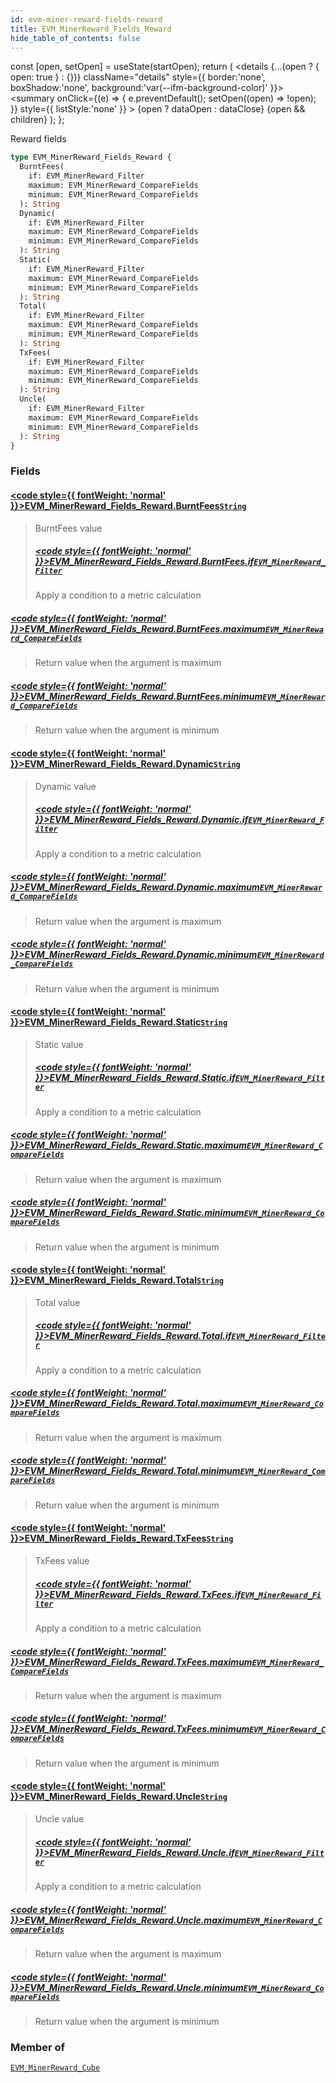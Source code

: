 ```yaml
---
id: evm-miner-reward-fields-reward
title: EVM_MinerReward_Fields_Reward
hide_table_of_contents: false
---
```







  const [open, setOpen] = useState(startOpen);
  return (
    <details {...(open ? { open: true } : {})} className="details" style={{ border:'none', boxShadow:'none', background:'var(--ifm-background-color)' }}>
      <summary
        onClick={(e) => {
          e.preventDefault();
          setOpen((open) => !open);
        }}
        style={{ listStyle:'none' }}
      >
      {open ? dataOpen : dataClose}
      </summary>
      {open && children}
    </details>
  );
};




Reward fields


```graphql
type EVM_MinerReward_Fields_Reward {
  BurntFees(
    if: EVM_MinerReward_Filter
    maximum: EVM_MinerReward_CompareFields
    minimum: EVM_MinerReward_CompareFields
  ): String
  Dynamic(
    if: EVM_MinerReward_Filter
    maximum: EVM_MinerReward_CompareFields
    minimum: EVM_MinerReward_CompareFields
  ): String
  Static(
    if: EVM_MinerReward_Filter
    maximum: EVM_MinerReward_CompareFields
    minimum: EVM_MinerReward_CompareFields
  ): String
  Total(
    if: EVM_MinerReward_Filter
    maximum: EVM_MinerReward_CompareFields
    minimum: EVM_MinerReward_CompareFields
  ): String
  TxFees(
    if: EVM_MinerReward_Filter
    maximum: EVM_MinerReward_CompareFields
    minimum: EVM_MinerReward_CompareFields
  ): String
  Uncle(
    if: EVM_MinerReward_Filter
    maximum: EVM_MinerReward_CompareFields
    minimum: EVM_MinerReward_CompareFields
  ): String
}
```




### Fields

#### [<code style={{ fontWeight: 'normal' }}>EVM_MinerReward_Fields_Reward.<b>BurntFees</b></code>](#)<Bullet />[`String`](/docs/graphql-reference/scalars/string) <Badge class="secondary" text="scalar"/>
> BurntFees value
> ##### [<code style={{ fontWeight: 'normal' }}>EVM_MinerReward_Fields_Reward.BurntFees.<b>if</b></code>](#)<Bullet />[`EVM_MinerReward_Filter`](/docs/graphql-reference/inputs/evm-miner-reward-filter) <Badge class="secondary" text="input"/>
> Apply a condition to a metric calculation
> 

##### [<code style={{ fontWeight: 'normal' }}>EVM_MinerReward_Fields_Reward.BurntFees.<b>maximum</b></code>](#)<Bullet />[`EVM_MinerReward_CompareFields`](/docs/graphql-reference/enums/evm-miner-reward-compare-fields) <Badge class="secondary" text="enum"/>
> Return value when the argument is maximum
> 

##### [<code style={{ fontWeight: 'normal' }}>EVM_MinerReward_Fields_Reward.BurntFees.<b>minimum</b></code>](#)<Bullet />[`EVM_MinerReward_CompareFields`](/docs/graphql-reference/enums/evm-miner-reward-compare-fields) <Badge class="secondary" text="enum"/>
> Return value when the argument is minimum
> 

#### [<code style={{ fontWeight: 'normal' }}>EVM_MinerReward_Fields_Reward.<b>Dynamic</b></code>](#)<Bullet />[`String`](/docs/graphql-reference/scalars/string) <Badge class="secondary" text="scalar"/>
> Dynamic value
> ##### [<code style={{ fontWeight: 'normal' }}>EVM_MinerReward_Fields_Reward.Dynamic.<b>if</b></code>](#)<Bullet />[`EVM_MinerReward_Filter`](/docs/graphql-reference/inputs/evm-miner-reward-filter) <Badge class="secondary" text="input"/>
> Apply a condition to a metric calculation
> 

##### [<code style={{ fontWeight: 'normal' }}>EVM_MinerReward_Fields_Reward.Dynamic.<b>maximum</b></code>](#)<Bullet />[`EVM_MinerReward_CompareFields`](/docs/graphql-reference/enums/evm-miner-reward-compare-fields) <Badge class="secondary" text="enum"/>
> Return value when the argument is maximum
> 

##### [<code style={{ fontWeight: 'normal' }}>EVM_MinerReward_Fields_Reward.Dynamic.<b>minimum</b></code>](#)<Bullet />[`EVM_MinerReward_CompareFields`](/docs/graphql-reference/enums/evm-miner-reward-compare-fields) <Badge class="secondary" text="enum"/>
> Return value when the argument is minimum
> 

#### [<code style={{ fontWeight: 'normal' }}>EVM_MinerReward_Fields_Reward.<b>Static</b></code>](#)<Bullet />[`String`](/docs/graphql-reference/scalars/string) <Badge class="secondary" text="scalar"/>
> Static value
> ##### [<code style={{ fontWeight: 'normal' }}>EVM_MinerReward_Fields_Reward.Static.<b>if</b></code>](#)<Bullet />[`EVM_MinerReward_Filter`](/docs/graphql-reference/inputs/evm-miner-reward-filter) <Badge class="secondary" text="input"/>
> Apply a condition to a metric calculation
> 

##### [<code style={{ fontWeight: 'normal' }}>EVM_MinerReward_Fields_Reward.Static.<b>maximum</b></code>](#)<Bullet />[`EVM_MinerReward_CompareFields`](/docs/graphql-reference/enums/evm-miner-reward-compare-fields) <Badge class="secondary" text="enum"/>
> Return value when the argument is maximum
> 

##### [<code style={{ fontWeight: 'normal' }}>EVM_MinerReward_Fields_Reward.Static.<b>minimum</b></code>](#)<Bullet />[`EVM_MinerReward_CompareFields`](/docs/graphql-reference/enums/evm-miner-reward-compare-fields) <Badge class="secondary" text="enum"/>
> Return value when the argument is minimum
> 

#### [<code style={{ fontWeight: 'normal' }}>EVM_MinerReward_Fields_Reward.<b>Total</b></code>](#)<Bullet />[`String`](/docs/graphql-reference/scalars/string) <Badge class="secondary" text="scalar"/>
> Total value
> ##### [<code style={{ fontWeight: 'normal' }}>EVM_MinerReward_Fields_Reward.Total.<b>if</b></code>](#)<Bullet />[`EVM_MinerReward_Filter`](/docs/graphql-reference/inputs/evm-miner-reward-filter) <Badge class="secondary" text="input"/>
> Apply a condition to a metric calculation
> 

##### [<code style={{ fontWeight: 'normal' }}>EVM_MinerReward_Fields_Reward.Total.<b>maximum</b></code>](#)<Bullet />[`EVM_MinerReward_CompareFields`](/docs/graphql-reference/enums/evm-miner-reward-compare-fields) <Badge class="secondary" text="enum"/>
> Return value when the argument is maximum
> 

##### [<code style={{ fontWeight: 'normal' }}>EVM_MinerReward_Fields_Reward.Total.<b>minimum</b></code>](#)<Bullet />[`EVM_MinerReward_CompareFields`](/docs/graphql-reference/enums/evm-miner-reward-compare-fields) <Badge class="secondary" text="enum"/>
> Return value when the argument is minimum
> 

#### [<code style={{ fontWeight: 'normal' }}>EVM_MinerReward_Fields_Reward.<b>TxFees</b></code>](#)<Bullet />[`String`](/docs/graphql-reference/scalars/string) <Badge class="secondary" text="scalar"/>
> TxFees value
> ##### [<code style={{ fontWeight: 'normal' }}>EVM_MinerReward_Fields_Reward.TxFees.<b>if</b></code>](#)<Bullet />[`EVM_MinerReward_Filter`](/docs/graphql-reference/inputs/evm-miner-reward-filter) <Badge class="secondary" text="input"/>
> Apply a condition to a metric calculation
> 

##### [<code style={{ fontWeight: 'normal' }}>EVM_MinerReward_Fields_Reward.TxFees.<b>maximum</b></code>](#)<Bullet />[`EVM_MinerReward_CompareFields`](/docs/graphql-reference/enums/evm-miner-reward-compare-fields) <Badge class="secondary" text="enum"/>
> Return value when the argument is maximum
> 

##### [<code style={{ fontWeight: 'normal' }}>EVM_MinerReward_Fields_Reward.TxFees.<b>minimum</b></code>](#)<Bullet />[`EVM_MinerReward_CompareFields`](/docs/graphql-reference/enums/evm-miner-reward-compare-fields) <Badge class="secondary" text="enum"/>
> Return value when the argument is minimum
> 

#### [<code style={{ fontWeight: 'normal' }}>EVM_MinerReward_Fields_Reward.<b>Uncle</b></code>](#)<Bullet />[`String`](/docs/graphql-reference/scalars/string) <Badge class="secondary" text="scalar"/>
> Uncle value
> ##### [<code style={{ fontWeight: 'normal' }}>EVM_MinerReward_Fields_Reward.Uncle.<b>if</b></code>](#)<Bullet />[`EVM_MinerReward_Filter`](/docs/graphql-reference/inputs/evm-miner-reward-filter) <Badge class="secondary" text="input"/>
> Apply a condition to a metric calculation
> 

##### [<code style={{ fontWeight: 'normal' }}>EVM_MinerReward_Fields_Reward.Uncle.<b>maximum</b></code>](#)<Bullet />[`EVM_MinerReward_CompareFields`](/docs/graphql-reference/enums/evm-miner-reward-compare-fields) <Badge class="secondary" text="enum"/>
> Return value when the argument is maximum
> 

##### [<code style={{ fontWeight: 'normal' }}>EVM_MinerReward_Fields_Reward.Uncle.<b>minimum</b></code>](#)<Bullet />[`EVM_MinerReward_CompareFields`](/docs/graphql-reference/enums/evm-miner-reward-compare-fields) <Badge class="secondary" text="enum"/>
> Return value when the argument is minimum
> 



### Member of

[`EVM_MinerReward_Cube`](/docs/graphql-reference/objects/evm-miner-reward-cube)  <Badge class="secondary" text="object"/>

